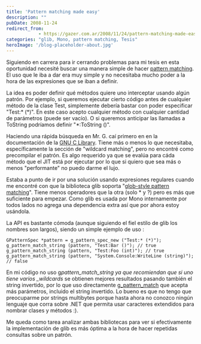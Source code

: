 ```yaml
---
title: 'Pattern matching made easy'
description: ""
pubDate: 2008-11-24
redirect_from: 
            - https://gazer.com.ar/2008/11/24/pattern-matching-made-easy/
categories: "glib, Mono, pattern matching, Tesis"
heroImage: '/blog-placeholder-about.jpg'
---
```

Siguiendo en carrera para ir cerrando problemas para mi tesis en esta oportunidad necesité buscar una manera simple de hacer [pattern matching](http://en.wikipedia.org/wiki/Pattern_matching). El uso que le iba a dar era muy simple y no necesitaba mucho poder a la hora de las expresiones que se iban a definir.

La idea es poder definir qué métodos quiere uno interceptar usando algún patrón. Por ejemplo, si queremos ejecutar cierto código antes de cualquier método de la clase Test, simplemente debería bastar con poder especificar "Test:\* (\*)". En este caso acepto cualquier método con cualquier cantidad de parámetros (puede ser vacío). O si queremos anticipar las llamadas a ToString podríamos definir "\*:ToString ()".

Haciendo una rápida búsqueda en Mr. G. caí primero en en la documentación de la [GNU C Library](http://www.gnu.org/software/libtool/manual/libc/Pattern-Matching.html). Tiene más o menos lo que necesitaba, específicamente la sección de "wildcard matching", pero no encontré como precompilar el patrón. Es algo requerido ya que se evalúa para cáda método que el JIT está por ejecutar por lo que si quiero que sea más o menos "performante" no puedo darme el lujo.

Estaba a punto de ir por una solución usando expresiones regulares cuando me encontré con que la biblioteca glib soporta "[glob-style pattern matching](http://library.gnome.org/devel/glib/stable/glib-Glob-style-pattern-matching.html)". Tiene menos operadores que la otra (solo \* y ?) pero es más que suficiente para empezar. Como glib es usada por Mono internamente por todos lados no agrega una dependencia extra así que por ahora estoy usándola.

La API es bastante cómoda (aunque siguiendo el fiel estilo de glib los nombres son largos), siendo un simple ejemplo de uso :

```
GPatternSpec *pattern = g_pattern_spec_new ("Test:* (*)");
g_pattern_match_string (pattern, "Test:Bar ()"); // true
g_pattern_match_string (pattern, "Test:Foo (int)"); // true
g_pattern_match_string (pattern, "System.Console:WriteLine (string)"); // false
```

En mi código no uso g*pattern_match_string ya que recomiendan que si uno tiene varios \_wildcards* se obtienen mejores resultados pasando también el string invertido, por lo que uso directamente [g_pattern_match](http://library.gnome.org/devel/glib/stable/glib-Glob-style-pattern-matching.html#g-pattern-match) que acepta más parámetros, incluido el string invertido. Lo bueno es que no tengo que preocuparme por strings multibytes porque hasta ahora no conozco ningún lenguaje que corra sobre .NET que permita usar caracteres extendidos para nombrar clases y métodos :).

Me queda como tarea analizar ambas bibliotecas para ver si efectivamente la implementación de glib es más óptima a la hora de hacer repetidas consultas sobre un patrón.
